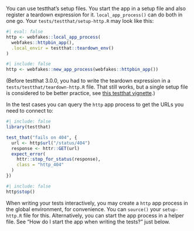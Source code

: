You can use testthat's setup files. You start the app in a setup file and also register a teardown expression for it. `local_app_process()` can do both in one go. Your `tests/testthat/setup-http.R` may look like this:

```r
#| eval: false
http <- webfakes::local_app_process(
  webfakes::httpbin_app(),
  .local_envir = testthat::teardown_env()
)
```

```r
#| include: false
http <- webfakes::new_app_process(webfakes::httpbin_app())
```

(Before testthat 3.0.0, you had to write the teardown expression in a `tests/testthat/teardown-http.R` file. That still works, but a single setup file is considered to be better practice, see [this testthat vignette](https://testthat.r-lib.org/articles/test-fixtures.html).)

In the test cases you can query the `http` app process to get the URLs you need to connect to:

```r
#| include: false
library(testthat)
```

```r
test_that("fails on 404", {
  url <- http$url("/status/404")
  response <- httr::GET(url)
  expect_error(
    httr::stop_for_status(response),
    class = "http_404"
  )
})
```

```r
#| include: false
http$stop()
```

When writing your tests interactively, you may create a `http` app process in the global environment, for convenience. You can `source()` your `setup-http.R` file for this. Alternatively, you can start the app process in a helper file. See "How do I start the app when writing the tests?" just below.

